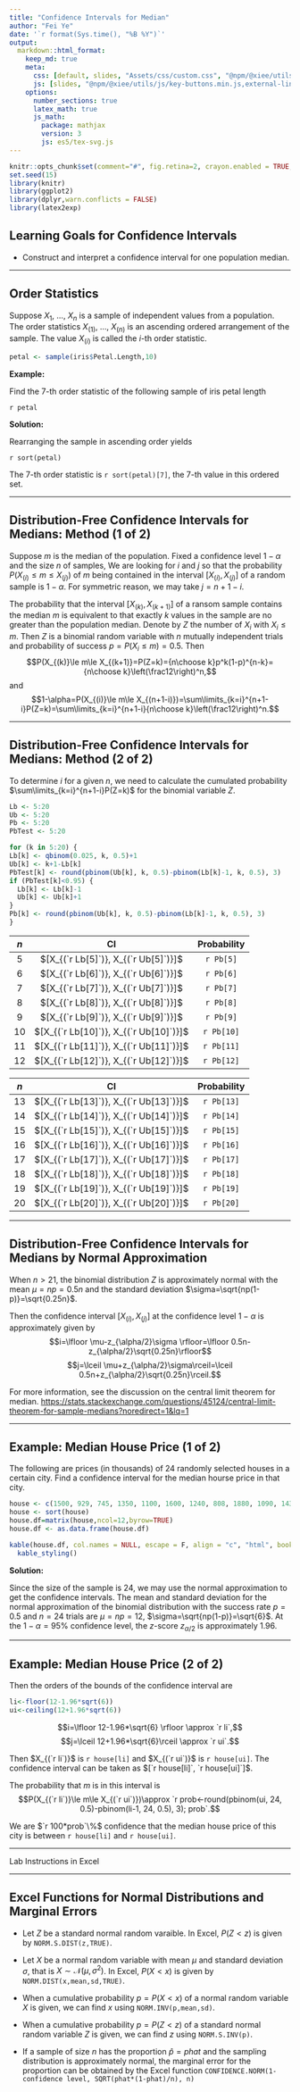```yaml
---
title: "Confidence Intervals for Median"
author: "Fei Ye"
date: '`r format(Sys.time(), "%B %Y")`'
output:
  markdown::html_format:
    keep_md: true
    meta:
      css: [default, slides, "Assets/css/custom.css", "@npm/@xiee/utils/css/key-buttons.min.css,heading-anchor.min.css"]
      js: [slides, "@npm/@xiee/utils/js/key-buttons.min.js,external-link.min.js,heading-anchor.min.js", "Assets/js/lastupdated.js", "Assets/js/mathjax-font.js"]
    options:
      number_sections: true
      latex_math: true
      js_math:
        package: mathjax
        version: 3
        js: es5/tex-svg.js
---
```


```r
knitr::opts_chunk$set(comment="#", fig.retina=2, crayon.enabled = TRUE, dpi=600)
set.seed(15)
library(knitr)
library(ggplot2)
library(dplyr,warn.conflicts = FALSE)
library(latex2exp)
```

## Learning Goals for Confidence Intervals

- Construct and interpret a confidence interval for one population median.

---

## Order Statistics

Suppose $X_1$, $\dots$, $X_n$ is a sample of independent values from a population. The order statistics $X_{(1)}$, $\dots$, $X_{(n)}$ is an ascending ordered arrangement of the sample. The value $X_{(i)}$ is called the $i$-th order statistic.

```r
petal <- sample(iris$Petal.Length,10)
```

**Example:**

Find the $7$-th order statistic of the following sample of iris petal length

`r petal`

**Solution:**

Rearranging the sample in ascending order yields

`r sort(petal)`

The $7$-th order statistic is `r sort(petal)[7]`, the 7-th value in this ordered set.

---

## Distribution-Free Confidence Intervals for Medians: Method (1 of 2)

Suppose $m$ is the median of the population. Fixed a confidence level $1-\alpha$ and the size $n$ of samples, We are looking for $i$ and $j$ so that the probability $P(X_{(i)}\le m\le X_{(j)})$ of $m$ being contained in the interval $[X_{(i)}, X_{(j)}]$ of a random sample is $1-\alpha$. For symmetric reason, we may take $j=n+1-i$.

The probability that the interval $[X_{(k)}, X_{(k+1)}]$ of a ransom sample contains the median $m$ is equivalent to that exactly $k$ values in the sample are no greater than the population median. Denote by $Z$ the number of $X_i$ with $X_i\le m$. Then $Z$ is a binomial random variable  with $n$ mutually independent trials and probability of success $p=P(X_i\le m)=0.5$.
Then
$$P(X_{(k)}\le m\le X_{(k+1)}=P(Z=k)={n\choose k}p^k(1-p)^{n-k}={n\choose k}\left(\frac12\right)^n,$$
and
$$1-\alpha=P(X_{(i)}\le m\le X_{(n+1-i)})=\sum\limits_{k=i}^{n+1-i}P(Z=k)=\sum\limits_{k=i}^{n+1-i}{n\choose k}\left(\frac12\right)^n.$$

---

## Distribution-Free Confidence Intervals for Medians: Method (2 of 2)

To determine $i$ for a given $n$, we need to calculate the cumulated probability $\sum\limits_{k=i}^{n+1-i}P(Z=k)$ for the binomial variable $Z$.

```r
Lb <- 5:20
Ub <- 5:20
Pb <- 5:20
PbTest <- 5:20

for (k in 5:20) {
Lb[k] <- qbinom(0.025, k, 0.5)+1
Ub[k] <- k+1-Lb[k]
PbTest[k] <- round(pbinom(Ub[k], k, 0.5)-pbinom(Lb[k]-1, k, 0.5), 3)
if (PbTest[k]<0.95) {
  Lb[k] <- Lb[k]-1 
  Ub[k] <- Ub[k]+1
} 
Pb[k] <- round(pbinom(Ub[k], k, 0.5)-pbinom(Lb[k]-1, k, 0.5), 3) 
}
```

:::: {.row}
::: {.pull-left}
| $n$ | CI | Probability |
|:---:|:---:|:---:|
| 5 | $[X_{(`r Lb[5]`)}, X_{(`r Ub[5]`)}]$ | `r Pb[5]` |
| 6 | $[X_{(`r Lb[6]`)}, X_{(`r Ub[6]`)}]$ | `r Pb[6]` |
| 7 | $[X_{(`r Lb[7]`)}, X_{(`r Ub[7]`)}]$ | `r Pb[7]` |
| 8 | $[X_{(`r Lb[8]`)}, X_{(`r Ub[8]`)}]$ | `r Pb[8]` |
| 9 | $[X_{(`r Lb[9]`)}, X_{(`r Ub[9]`)}]$ | `r Pb[9]` |
| 10 | $[X_{(`r Lb[10]`)}, X_{(`r Ub[10]`)}]$ | `r Pb[10]` |
| 11 | $[X_{(`r Lb[11]`)}, X_{(`r Ub[11]`)}]$ | `r Pb[11]` |
| 12 | $[X_{(`r Lb[12]`)}, X_{(`r Ub[12]`)}]$ | `r Pb[12]` |
:::
::: {.pull-left}
| $n$ | CI | Probability |
|:---:|:---:|:---:|
| 13 | $[X_{(`r Lb[13]`)}, X_{(`r Ub[13]`)}]$ | `r Pb[13]` |
| 14 | $[X_{(`r Lb[14]`)}, X_{(`r Ub[14]`)}]$ | `r Pb[14]` |
| 15 | $[X_{(`r Lb[15]`)}, X_{(`r Ub[15]`)}]$ | `r Pb[15]` |
| 16 | $[X_{(`r Lb[16]`)}, X_{(`r Ub[16]`)}]$ | `r Pb[16]` |
| 17 | $[X_{(`r Lb[17]`)}, X_{(`r Ub[17]`)}]$ | `r Pb[17]` |
| 18 | $[X_{(`r Lb[18]`)}, X_{(`r Ub[18]`)}]$ | `r Pb[18]` |
| 19 | $[X_{(`r Lb[19]`)}, X_{(`r Ub[19]`)}]$ | `r Pb[19]` |
| 20 | $[X_{(`r Lb[20]`)}, X_{(`r Ub[20]`)}]$ | `r Pb[20]` |
:::
::::

---

## Distribution-Free Confidence Intervals for Medians by Normal Approximation

When $n>21$, the binomial distribution $Z$ is approximately normal with the mean $\mu=np=0.5n$ and the standard deviation $\sigma=\sqrt{np(1-p)}=\sqrt{0.25n}$.

Then the confidence interval $[X_{(i)}, X_{(j)}]$ at the confidence level $1-\alpha$ is approximately given by
$$i=\lfloor \mu-z_{\alpha/2}\sigma \rfloor=\lfloor 0.5n-z_{\alpha/2}\sqrt{0.25n}\rfloor$$
$$j=\lceil \mu+z_{\alpha/2}\sigma\rceil=\lceil 0.5n+z_{\alpha/2}\sqrt{0.25n}\rceil.$$

::: {.footmark}
For more information, see the discussion on the central limit theorem for median.
<https://stats.stackexchange.com/questions/45124/central-limit-theorem-for-sample-medians?noredirect=1&lq=1>
:::

---

## Example: Median House Price (1 of 2)

The following are prices (in thousands) of 24 randomly selected houses in a certain city. Find a confidence interval for the median hourse price in that city.

```r
house <- c(1500, 929, 745, 1350, 1100, 1600, 1240, 808, 1880, 1090, 1430, 5600, 3360, 988, 949, 899, 1150, 1500, 2000, 2450, 2480, 1140, 1190,1130)
house <- sort(house)
house.df=matrix(house,ncol=12,byrow=TRUE)
house.df <- as.data.frame(house.df)

kable(house.df, col.names = NULL, escape = F, align = "c", "html", booktabs = T) %>%
  kable_styling()
```

**Solution:**

Since the size of the sample is 24, we may use the normal approximation to get the confidence intervals. The mean and standard deviation for the normal approximation of the binomial distribution with the success rate $p=0.5$ and $n=24$ trials are $\mu=np=12$, $\sigma=\sqrt{np(1-p)}=\sqrt{6}$. At the $1-\alpha=95\%$ confidence level, the $z$-score $z_{\alpha/2}$ is approximately 1.96.

---

## Example: Median House Price (2 of 2)

Then the orders of the bounds of the confidence interval are

```r
li<-floor(12-1.96*sqrt(6))
ui<-ceiling(12+1.96*sqrt(6))
```

$$i=\lfloor 12-1.96*\sqrt{6} \rfloor \approx `r li`,$$
$$j=\lceil 12+1.96*\sqrt{6}\rceil \approx `r ui`.$$

Then $X_{(`r li`)}$ is `r house[li]` and $X_{(`r ui`)}$ is `r house[ui]`.
The confidence interval can be taken as $[`r house[li]`, `r house[ui]`]$. 

The probability that $m$ is in this interval is
$$P(X_{(`r li`)}\le m\le X_{(`r ui`)})\approx `r prob<-round(pbinom(ui, 24, 0.5)-pbinom(li-1, 24, 0.5), 3); prob`.$$

We are $`r 100*prob`\%$ confidence that the median house price of this city is between `r house[li]` and `r house[ui]`.

---

<!-- # class = "center middle" -->

::: {.part}
Lab Instructions in Excel
:::

---

## Excel Functions for Normal Distributions and Marginal Errors

- Let $Z$ be a standard normal random varaible. In Excel, $P(Z<z)$ is given by `NORM.S.DIST(z,TRUE)`.

- Let $X$ be a normal random variable with mean $\mu$ and standard deviation $\sigma$, that is $X\sim \mathcal{N}(\mu, \sigma^2)$. In Excel, $P(X<x)$ is given by `NORM.DIST(x,mean,sd,TRUE)`.

- When a cumulative probability $p=P(X<x)$ of a normal random variable $X$ is given, we can find $x$ using `NORM.INV(p,mean,sd)`.

- When a cumulative probability $p=P(Z<z)$ of a standard normal random variable $Z$ is given, we can find $z$ using `NORM.S.INV(p)`.

- If a sample of size $n$ has the proportion $\hat{p}=phat$ and the sampling distribution is approximately normal, the marginal error for the proportion can be obtained by the Excel function
`CONFIDENCE.NORM(1-confidence level, SQRT(phat*(1-phat)/n), n)`
